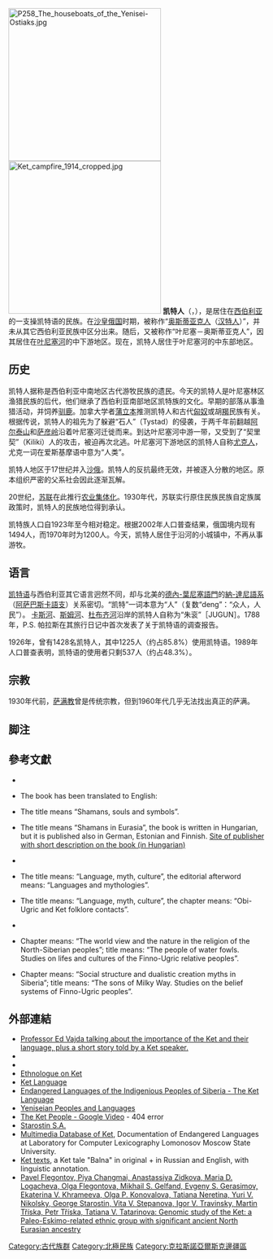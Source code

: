 {{Infobox Ethnic group
|group=凯特人<br>'''<span lang="ru">Кеты</span>'''
|image=[[File:Ket_shaman_1914.png|300px]]
|caption=萨满，1914年
|poptime='''1494'''
|popplace= {{RUS}}
|langs= [[凯特语|凯特语]]、[[俄语|俄语]]
|rels=[[薩滿教|薩滿教]]
|related=
}}
[[Image:P258_The_houseboats_of_the_Yenisei-Ostiaks.jpg|300px]]   
[[Image:Ket_campfire_1914_cropped.jpg|300px]]
'''凯特人'''（{{lang-ru|Кеты}}，{{lang-en|Kets}}），是居住在[[西伯利亚|西伯利亚]]的一支操凯特语的民族。在[[沙皇俄国|沙皇俄国]]时期，被称作“[[奥斯蒂亚克人|奥斯蒂亚克人]]（[[汉特人|汉特人]]）”，并未从其它西伯利亚民族中区分出来。随后，又被称作“叶尼塞－奥斯蒂亚克人”，因其居住在[[叶尼塞河|叶尼塞河]]的中下游地区。现在，凯特人居住于叶尼塞河的中东部地区。

== 历史 == 
凯特人据称是西伯利亚中南地区古代游牧民族的遗民。今天的凯特人是叶尼塞林区渔猎民族的后代，他们继承了西伯利亚南部地区凯特族的文化。早期的部落从事渔猎活动，并饲养[[驯鹿|驯鹿]]。加拿大学者[[蒲立本|蒲立本]]推测凯特人和古代[[匈奴|匈奴]]或胡[[羯|羯]]民族有关。根据传说，凯特人的祖先为了躲避“石人”（Tystad）的侵袭，于两千年前翻越[[阿尔泰山|阿尔泰山]]和[[萨彦岭|萨彦岭]]沿着叶尼塞河迁徙而来。到达叶尼塞河中游一带，又受到了“契里契”（Kiliki）人的攻击，被迫再次北逃。叶尼塞河下游地区的凯特人自称[[尤克人|尤克人]]，尤克一词在爱斯基摩语中意为“人类”。

凯特人地区于17世纪并入[[沙俄|沙俄]]。凯特人的反抗最终无效，并被逐入分散的地区。原本组织严密的父系社会因此逐渐瓦解。 
   
20世纪，[[苏联|苏联]]在此推行[[农业集体化|农业集体化]]。1930年代，苏联实行原住民族民族自定族属政策时，凯特人的民族地位得到承认。   
   
凯特族人口自1923年至今相对稳定。根据2002年人口普查结果，俄国境内现有1494人，而1970年时为1200人。今天，凯特人居住于沿河的小城镇中，不再从事游牧。

== 语言 ==   
[[凯特语|凯特语]]与西伯利亚其它语言迥然不同，却与北美的[[德內-葉尼塞語門|德內-葉尼塞語門]]的[[納-達尼語系|納-達尼語系]]（[[阿萨巴斯卡語支|阿萨巴斯卡語支]]）关系密切。“凯特”一词本意为“人”（复数“deng”：“众人，人民”）。 [[卡斯河|卡斯河]]、[[斯姆河|斯姆河]]、[[杜布齐河|杜布齐河]]沿岸的凯特人自称为“朱衮”［JUGUN］。1788年，P.S. 帕拉斯在其旅行日记中首次发表了关于凯特语的调查报告。   
   
1926年，曾有1428名凯特人，其中1225人（约占85.8%）使用凯特语。1989年人口普查表明，凯特语的使用者只剩537人（约占48.3%）。

== 宗教 ==   
1930年代前，[[萨满教|萨满教]]曾是传统宗教，但到1960年代几乎无法找出真正的萨满。

==脚注==
{{reflist}}

==參考文獻==
{{refbegin|2}}
* {{cite book |last=Alekseyenko |first=E. A. |chapter=Categories of Ket Shamans |title=Shamanism in Siberia |publisher=Akadémiai Kiadó |year=1978 |location=Budapest |editor= Diószegi, Vilmos |editor2=Hoppál, Mihály}}
* {{cite book |last=Diószegi |first=Vilmos |title=Sámánok nyomában Szibéria földjén. Egy néprajzi kutatóút története |publisher=Magvető Könyvkiadó |location=Budapest |year=1960 |language=hu |url=http://mek.oszk.hu/02100/02181 |access-date=2016-09-06 |archive-date=2016-10-22 |archive-url=https://web.archive.org/web/20161022112335/http://mek.oszk.hu/02100/02181/ |dead-url=no }} The book has been translated to English: {{cite book |last=Diószegi |first=Vilmos |title=Tracing shamans in Siberia. The story of an ethnographical research expedition |others=Translated from Hungarian by Anita Rajkay Babó |publisher=Anthropological Publications |location=Oosterhout |year=1968}}
* {{cite book |last=Hoppál |first=Mihály |title=Sámánok, lelkek és jelképek |publisher=Helikon Kiadó |location= Budapest |year=1994 |language=hu |isbn=963-208-298-2}} The title means “Shamans, souls and symbols”.
* {{cite book |last=Hoppál |first=Mihály |title=Sámánok Eurázsiában |year=2005 |publisher=Akadémiai Kiadó |location=Budapest |language=hu |isbn=963-05-8295-3}} The title means “Shamans in Eurasia”, the book is written in Hungarian, but it is published also in German, Estonian and Finnish. [http://www.akkrt.hu/main.php?folderID=906&pn=2&cnt=31&catID=&prodID=17202&pdetails=1 Site of publisher with short description on the book (in Hungarian)]{{Wayback|url=http://www.akkrt.hu/main.php?folderID=906&pn=2&cnt=31&catID=&prodID=17202&pdetails=1 |date=20100102125239 }}
* {{cite journal |last=Ivanov |first=Vyacheslav |authorlink=Vyacheslav Ivanov (philologist) |author2=[[Vladimir_Toporov|Vladimir Toporov]]  |title=Towards the Description of Ket Semiotic Systems |journal=[[Semiotica|Semiotica]] |publisher=Mouton |location=The Hague • Prague • New York |year=1973 |volume=IX |issue=4 |pages=318–346}}
* {{cite book |others=Collected, appendix, editorial afterword by Hoppál, Mihály |last=Ivanov |first=Vjacseszlav (=Vyacheslav) |title=Nyelv, mítosz, kultúra |chapter=Nyelvek és mitológiák |publisher=Gondolat |location=Budapest |year=1984 |language=hu |isbn=963-281-186-0}} The title means: “Language, myth, culture”, the editorial afterword means: “Languages and mythologies”.
* {{cite book |others=Collected, appendix, editorial afterword by Hoppál, Mihály |last=Ivanov |first=Vjacseszlav (=Vyacheslav) |title=Nyelv, mítosz, kultúra |chapter=Obi-ugor és ket folklórkapcsolatok |pages=215–233 |publisher=Gondolat |location=Budapest |year=1984 |language=hu |isbn=963-281-186-0}} The title means: “Language, myth, culture”, the chapter means: “Obi-Ugric and Ket folklore contacts”.
* {{cite book |last=Middendorff |first=A. Th., von |title=Reis Taimхrile |location=Tallinn |year=1987}}
* {{cite book |last=Paulson |first=Ivar |chapter=A világkép és a természet az észak-szibériai népek vallásában |pages=283–298 |editor=Gulya, János |title=A vízimadarak népe. Tanulmányok a finnugor rokon népek élete és műveltsége köréből |publisher=Európa Könyvkiadó |location=Budapest |year=1975 |language=hu |isbn=963-07-0414-5}} Chapter means: “The world view and the nature in the religion of the North-Siberian peoples”; title means: “The people of water fowls. Studies on lifes and cultures of the Finno-Ugric relative peoples”.
* {{cite book |last=Zolotarjov |first=A.M. |chapter=Társadalomszervezet és dualisztikus teremtésmítoszok Szibériában |editor=Hoppál, Mihály |title=A Tejút fiai. Tanulmányok a finnugor népek hitvilágáról |pages=29–58 |publisher=Európa Könyvkiadó |location=Budapest |year=1980 |language=hu |isbn=963-07-2187-2}} Chapter means: “Social structure and dualistic creation myths in Siberia”; title means: “The sons of Milky Way. Studies on the belief systems of Finno-Ugric peoples”.
{{refend}}

==外部連結==
{{Commons category}}
* [http://aprn.org/2010/07/09/professor-investigates-ket-language/ Professor Ed Vajda talking about the importance of the Ket and their language, plus a short story told by a Ket speaker.]{{dead link|date=June 2016|bot=medic}}{{cbignore|bot=medic}}
*{{cite web |title=The Kets |publisher=The Red Book of the Peoples of the Russian Empire |url=http://www.eki.ee/books/redbook/kets.shtml |accessdate=2016-09-06 |archive-date=2016-06-11 |archive-url=https://web.archive.org/web/20160611121220/http://www.eki.ee/books/redbook/kets.shtml |dead-url=yes }}
*{{cite web |last=Edward J |first=Vajda |title=The Ket and Other Yeniseian Peoples |url=http://pandora.cii.wwu.edu/vajda/ea210/ket.htm |access-date=2016-09-06 |archive-url=https://web.archive.org/web/20190406214043/http://pandora.cii.wwu.edu/vajda/ea210/ket.htm |archive-date=2019-04-06 |dead-url=yes }}
*[http://www.ethnologue.com/show_language.asp?code=ket Ethnologue on Ket]{{Wayback|url=http://www.ethnologue.com/show_language.asp?code=ket |date=20120925190143 }}
*[https://web.archive.org/web/20060706082618/http://www.owlnet.rice.edu/~andreif/project/ket%20language.htm Ket Language]
*[https://web.archive.org/web/20060703172611/http://lingsib.unesco.ru/en/languages/ket.shtml.htm Endangered Languages of the Indigenious Peoples of Siberia - The Ket Language]
*[http://bookweb.kinokuniya.co.jp/guest/cgi-bin/booksea.cgi?ISBN=0700712909 Yeniseian Peoples and Languages]{{Wayback|url=http://bookweb.kinokuniya.co.jp/guest/cgi-bin/booksea.cgi?ISBN=0700712909 |date=20061016170111 }}
*[https://web.archive.org/web/20070303083233/http://video.google.com/videoplay?docid=-6050673836854498204 The Ket People - Google Video] - 404 error
*[https://web.archive.org/web/20090306232728/http://altaica.ru/personalia/e_starostin.htm Starostin S.A.]
*[https://web.archive.org/web/20111003103855/http://minlang.srcc.msu.ru/kets/ Multimedia Database of Ket], Documentation of Endangered Languages at Laboratory for Computer Lexicography Lomonosov Moscow State University.
*[http://siblang.tspu.ru/project09/RUSS/Ket.htm Ket texts]{{Wayback|url=http://siblang.tspu.ru/project09/RUSS/Ket.htm |date=20160304031810 }}, a Ket tale "Balna" in original + in Russian and English, with linguistic annotation.
*[http://biorxiv.org/content/early/2015/08/13/024554 Pavel Flegontov, Piya Changmai, Anastassiya Zidkova, Maria D. Logacheva, Olga Flegontova, Mikhail S. Gelfand, Evgeny S. Gerasimov, Ekaterina V. Khrameeva, Olga P. Konovalova, Tatiana Neretina, Yuri V. Nikolsky, George Starostin, Vita V. Stepanova, Igor V. Travinsky, Martin Tříska, Petr Tříska, Tatiana V. Tatarinova: Genomic study of the Ket: a Paleo-Eskimo-related ethnic group with significant ancient North Eurasian ancestry]{{Wayback|url=http://biorxiv.org/content/early/2015/08/13/024554 |date=20150818193901 }}

{{俄羅斯民族}}

[[Category:古代族群|Category:古代族群]]
[[Category:北極民族|Category:北極民族]]
[[Category:克拉斯諾亞爾斯克邊疆區|Category:克拉斯諾亞爾斯克邊疆區]]